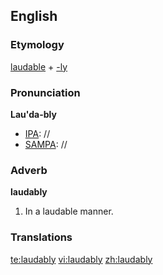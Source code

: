 ==English==

===Etymology===
[[laudable]] + [[-ly]]
===Pronunciation===
'''Lau'da-bly'''
*[[IPA]]: //
*[[SAMPA]]: //
===Adverb===
'''laudably'''

#In a laudable manner.
===Translations===

[[te:laudably]]
[[vi:laudably]]
[[zh:laudably]]